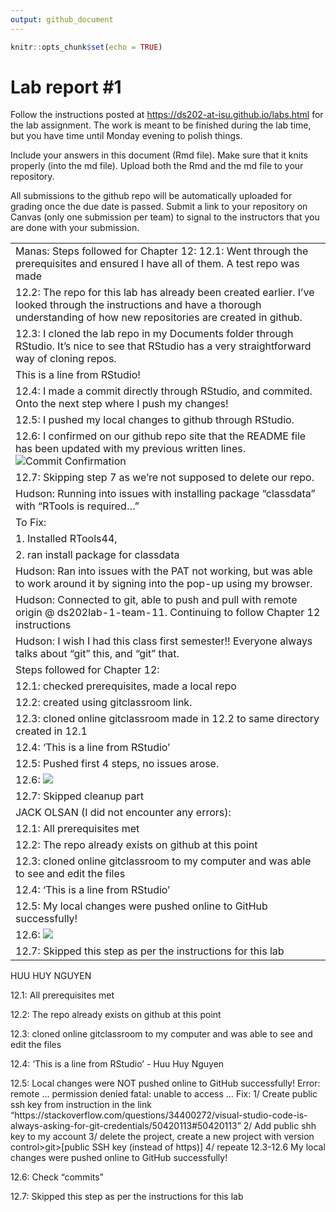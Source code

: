 ```yaml
---
output: github_document
---
```


<!-- README.md is generated from README.Rmd. Please edit the README.Rmd file -->

```r
knitr::opts_chunk$set(echo = TRUE)
```

# Lab report #1

Follow the instructions posted at <https://ds202-at-isu.github.io/labs.html> for the lab assignment. The work is meant to be finished during the lab time, but you have time until Monday evening to polish things.

Include your answers in this document (Rmd file). Make sure that it knits properly (into the md file). Upload both the Rmd and the md file to your repository.

All submissions to the github repo will be automatically uploaded for grading once the due date is passed. Submit a link to your repository on Canvas (only one submission per team) to signal to the instructors that you are done with your submission.

------------------------------------------------------------------------
Manas: 
Steps followed for Chapter 12:
12.1: Went through the prerequisites and ensured I have all of them. A test repo was made

12.2: The repo for this lab has already been created earlier. I've looked through the instructions and have a thorough understanding of how new repositories are created in github.

12.3: I cloned the lab repo in my Documents folder through RStudio. It's nice to see that RStudio has a very straightforward way of cloning repos.

This is a line from RStudio!

12.4: I made a commit directly through RStudio, and commited. Onto the next step where I push my changes!

12.5: I pushed my local changes to github through RStudio.

12.6: I confirmed on our github repo site that the README file has been updated with my previous written lines. ![Commit Confirmation](Manas_Push.png)

12.7: Skipping step 7 as we're not supposed to delete our repo.

Hudson: Running into issues with installing package "classdata" with "RTools is required..."

To Fix:

1.  Installed RTools44,

2.  ran install package for classdata

Hudson: Ran into issues with the PAT not working, but was able to work around it by signing into the pop-up using my browser.

Hudson: Connected to git, able to push and pull with remote origin \@ ds202lab-1-team-11. Continuing to follow Chapter 12 instructions

Hudson: I wish I had this class first semester!! Everyone always talks about "git" this, and "git" that.

Steps followed for Chapter 12:

12.1: checked prerequisites, made a local repo

12.2: created using gitclassroom link.

12.3: cloned online gitclassroom made in 12.2 to same directory created in 12.1

12.4: 'This is a line from RStudio'

12.5: Pushed first 4 steps, no issues arose.

12.6: ![](Screenshot 2024-09-18 182338.png)

12.7: Skipped cleanup part

JACK OLSAN (I did not encounter any errors):

12.1: All prerequisites met

12.2: The repo already exists on github at this point

12.3: cloned online gitclassroom to my computer and was able to see and edit the files

12.4: ‘This is a line from RStudio’

12.5: My local changes were pushed online to GitHub successfully!

12.6: ![](JackOPushScreenshot.png)

12.7: Skipped this step as per the instructions for this lab
------------------------------------------------------------------------------------------
HUU HUY NGUYEN

12.1: All prerequisites met

12.2: The repo already exists on github at this point

12.3: cloned online gitclassroom to my computer and was able to see and edit the files

12.4: ‘This is a line from RStudio’ - Huu Huy Nguyen

12.5: Local changes were NOT pushed online to GitHub successfully!
Error: remote ... permission denied
       fatal: unable to access ...
Fix: 
      1/ Create public ssh key from instruction in the link "https://stackoverflow.com/questions/34400272/visual-studio-code-is-always-asking-for-git-credentials/50420113#50420113"
      2/ Add public shh key to my account
      3/ delete the project, create a new project with version control>git>[public SSH key (instead of https)]
      4/ repeate 12.3-12.6
My local changes were pushed online to GitHub successfully!

12.6: Check "commits"

12.7: Skipped this step as per the instructions for this lab
